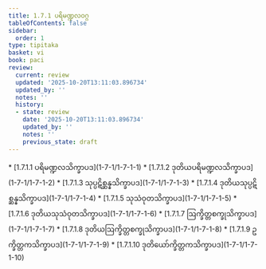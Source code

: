 ```yaml
---
title: 1.7.1 ပရိမဏ္ဍလဝဂ္ဂ
tableOfContents: false
sidebar:
  order: 1
type: tipitaka
basket: vi
book: paci
review:
  current: review
  updated: '2025-10-20T13:11:03.896734'
  updated_by: ''
  notes: ''
  history:
  - state: review
    date: '2025-10-20T13:11:03.896734'
    updated_by: ''
    notes: ''
    previous_state: draft
---
```



<DynamicBreadcrumb />


<ReviewStatus review={frontmatter.review} showDetails={true} />

<HypothesisAnnotation frontmatter={frontmatter} />



<TableOfContents book="paci" section="1.7.1">
* [1.7.1.1 ပရိမဏ္ဍလသိက္ခာပဒ](1-7-1/1-7-1-1)
* [1.7.1.2 ဒုတိယပရိမဏ္ဍလသိက္ခာပဒ](1-7-1/1-7-1-2)
* [1.7.1.3 သုပ္ပဋိစ္ဆန္နသိက္ခာပဒ](1-7-1/1-7-1-3)
* [1.7.1.4 ဒုတိယသုပ္ပဋိစ္ဆန္နသိက္ခာပဒ](1-7-1/1-7-1-4)
* [1.7.1.5 သုသံဝုတသိက္ခာပဒ](1-7-1/1-7-1-5)
* [1.7.1.6 ဒုတိယသုသံဝုတသိက္ခာပဒ](1-7-1/1-7-1-6)
* [1.7.1.7 ဩက္ခိတ္တစက္ခုသိက္ခာပဒ](1-7-1/1-7-1-7)
* [1.7.1.8 ဒုတိယဩက္ခိတ္တစက္ခုသိက္ခာပဒ](1-7-1/1-7-1-8)
* [1.7.1.9 ဥက္ခိတ္တကသိက္ခာပဒ](1-7-1/1-7-1-9)
* [1.7.1.10 ဒုတိယော်က္ခိတ္တကသိက္ခာပဒ](1-7-1/1-7-1-10)
</TableOfContents>